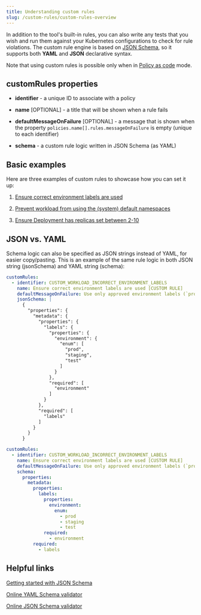 ```yaml
---
title: Understanding custom rules
slug: /custom-rules/custom-rules-overview
---
```


In addition to the tool's built-in rules, you can also write any tests that you wish and run them against your Kubernetes configurations to check for rule violations. The custom rule engine is based on [JSON Schema](https://json-schema.org/), so it supports both **YAML** and **JSON** declarative syntax.

Note that using custom rules is possible only when in [Policy as code](/setup/policy-as-code) mode.

## customRules properties

- **identifier** - a unique ID to associate with a policy

- **name** [OPTIONAL] - a title that will be shown when a rule fails

- **defaultMessageOnFailure** [OPTIONAL] - a message that is shown when the property `policies.name[].rules.messageOnFailure` is empty (unique to each identifier)

- **schema** - a custom rule logic written in JSON Schema (as YAML)

## Basic examples

Here are three examples of custom rules to showcase how you can set it up:

1.  [Ensure correct environment labels are used](/custom-rules/basic-examples#example-1)

2.  [Prevent workload from using the (system) default namespaces](/custom-rules/basic-examples#example-2)

3.  [Ensure Deployment has replicas set between 2-10](/custom-rules/basic-examples#example-3)

## JSON vs. YAML

Schema logic can also be specified as JSON strings instead of YAML, for easier copy/pasting. This is an example of the same rule logic in both JSON string (jsonSchema) and YAML string (schema):

```yaml
customRules:
  - identifier: CUSTOM_WORKLOAD_INCORRECT_ENVIRONMENT_LABELS
    name: Ensure correct environment labels are used [CUSTOM RULE]
    defaultMessageOnFailure: Use only approved environment labels (`prod`, `staging` and `test`)
    jsonSchema: |
      {
        "properties": {
          "metadata": {
            "properties": {
              "labels": {
                "properties": {
                  "environment": {
                    "enum": [
                      "prod",
                      "staging",
                      "test"
                    ]
                  }
                },
                "required": [
                  "environment"
                ]
              }
            },
            "required": [
              "labels"
            ]
          }
        }
      }
```

```yaml
customRules:
  - identifier: CUSTOM_WORKLOAD_INCORRECT_ENVIRONMENT_LABELS
    name: Ensure correct environment labels are used [CUSTOM RULE]
    defaultMessageOnFailure: Use only approved environment labels (`prod`, `staging` and `test`)
    schema:
      properties:
        metadata:
          properties:
            labels:
              properties:
                environment:
                  enum:
                    - prod
                    - staging
                    - test
              required:
                - environment
          required:
            - labels
```

## Helpful links

[Getting started with JSON Schema](https://json-schema.org/learn/getting-started-step-by-step)

[Online YAML Schema validator](https://yamlschemavalidator.datree.io/)

[Online JSON Schema validator](https://www.jsonschemavalidator.net/)
